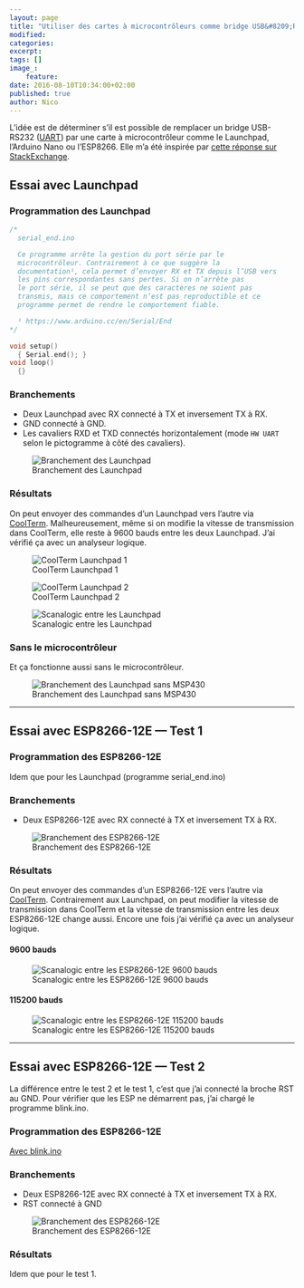 ```yaml
---
layout: page
title: "Utiliser des cartes à microcontrôleurs comme bridge USB&#8209;RS232"
modified:
categories:
excerpt:
tags: []
image_:
    feature:
date: 2016-08-10T10:34:00+02:00
published: true
author: Nico
---
```


L’idée est de déterminer s’il est possible de remplacer un bridge USB-RS232 ([UART][2]) par une carte à microcontrôleur comme le Launchpad, l’Arduino Nano ou l’ESP8266. Elle m’a été inspirée par [cette réponse sur StackExchange][0].

## Essai avec Launchpad

### Programmation des Launchpad

```c++
/*
  serial_end.ino

  Ce programme arrête la gestion du port série par le
  microcontrôleur. Contrairement à ce que suggère la
  documentation¹, cela permet d’envoyer RX et TX depuis l’USB vers
  les pins correspondantes sans pertes. Si on n’arrête pas
  le port série, il se peut que des caractères ne soient pas
  transmis, mais ce comportement n’est pas reproductible et ce
  programme permet de rendre le comportement fiable.

  ¹ https://www.arduino.cc/en/Serial/End
*/

void setup()
  { Serial.end(); }
void loop()
  {}
```

### Branchements

-   Deux Launchpad avec RX connecté à TX et inversement TX à RX.
-   GND connecté à GND.
-   Les cavaliers RXD et TXD connectés horizontalement (mode `HW UART` selon le pictogramme à côté des cavaliers).

![Branchement des Launchpad](../../files/2016-08-10-usb-rs232_bridge_microcontroleurs/branchement_launchpad_lowres.jpg)

### Résultats

On peut envoyer des commandes d’un Launchpad vers l’autre via [CoolTerm][1]. Malheureusement, même si on modifie la vitesse de transmission dans CoolTerm, elle reste à 9600 bauds entre les deux Launchpad. J’ai vérifié ça avec un analyseur logique.

![CoolTerm Launchpad 1](../../files/2016-08-10-usb-rs232_bridge_microcontroleurs/coolterm_launchpad_1.png)

![CoolTerm Launchpad 2](../../files/2016-08-10-usb-rs232_bridge_microcontroleurs/coolterm_launchpad_2.png)

![Scanalogic entre les Launchpad](../../files/2016-08-10-usb-rs232_bridge_microcontroleurs/acquisition_launchpad.png)

### Sans le microcontrôleur

Et ça fonctionne aussi sans le microcontrôleur.

![Branchement des Launchpad sans MSP430](../../files/2016-08-10-usb-rs232_bridge_microcontroleurs/branchement_launchpad_sans_msp430_lowres.jpg)

[0]: http://arduino.stackexchange.com/questions/18575/send-at-commands-to-esp8266-from-arduino-uno-via-a-softwareserial-port/18614#18614
[1]: http://freeware.the-meiers.org/
[2]: https://fr.wikipedia.org/wiki/UART

---

## Essai avec ESP8266-12E — Test 1

### Programmation des ESP8266-12E

Idem que pour les Launchpad (programme serial_end.ino)

### Branchements

-   Deux ESP8266-12E avec RX connecté à TX et inversement TX à RX.

![Branchement des ESP8266-12E](../../files/2016-08-10-usb-rs232_bridge_microcontroleurs/branchement_esp8266-12E_test1_lowres.jpg)

### Résultats

On peut envoyer des commandes d’un ESP8266-12E vers l’autre via [CoolTerm][1]. Contrairement aux Launchpad, on peut modifier la vitesse de transmission dans CoolTerm et la vitesse de transmission entre les deux ESP8266-12E change aussi. Encore une fois j’ai vérifié ça avec un analyseur logique.

#### 9600 bauds

![Scanalogic entre les ESP8266-12E 9600 bauds](../../files/2016-08-10-usb-rs232_bridge_microcontroleurs/acquisition_esp8266-12E_9600.png)

#### 115200 bauds

![Scanalogic entre les ESP8266-12E 115200 bauds](../../files/2016-08-10-usb-rs232_bridge_microcontroleurs/acquisition_esp8266-12E_115200.png)

---

## Essai avec ESP8266-12E — Test 2

La différence entre le test 2 et le test 1, c’est que j’ai connecté la broche RST au GND. Pour vérifier que les ESP ne démarrent pas, j’ai chargé le programme blink.ino.

### Programmation des ESP8266-12E

[Avec blink.ino](https://github.com/NicHub/ouilogique-ESP8266-Arduino/blob/master/blink/blink.ino)

### Branchements

-   Deux ESP8266-12E avec RX connecté à TX et inversement TX à RX.
-   RST connecté à GND

![Branchement des ESP8266-12E](../../files/2016-08-10-usb-rs232_bridge_microcontroleurs/branchement_esp8266-12E_test2_lowres.jpg)

### Résultats

Idem que pour le test 1.
